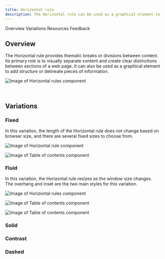 ```yaml
---
title: Horizontal rule
description: The Horizontal rule can be used as a graphical element to add structure, introduce breaks in the content, or delineate pieces of information.
---
```



<ComponentDescription name="Horizontal rule" type="ui" />

<AnchorLinks>

<AnchorLink>Overview</AnchorLink>
<AnchorLink>Variations</AnchorLink>
<AnchorLink>Resources</AnchorLink>
<AnchorLink>Feedback</AnchorLink>

</AnchorLinks>

## Overview

The Horizontal rule provides thematic breaks or divisions between content. Its primary role is to visually separate content and create clear distinctions between sections of a web page. It can also be used as a graphical element to add structure or delineate pieces of information.

<Row>
<Column colMd={8} colLg={8}>

![Image of Horizontal rules component](../../images/component/horizontal-rule/horizontal-rule-default.jpg)

</Column>
</Row>

<br />

## Variations

### Fixed

In this variation, the length of the Horizontal rule does not change based on browser size, and there are several fixed sizes to choose from.

<Row>
<Column colMd={8} colLg={8}>

![Image of Horizontal rule component](../../images/component/horizontal-rule/horizontal-rule-fixed.jpg)

</Column>
</Row>

![Image of Table of contents component](../../images/component/horizontal-rule/horizontal-rule-fixed-use-case.jpg)

### Fluid

In this variation, the Horizontal rule resizes as the window size changes. The overhang and inset are the two main styles for this variation.

<Row>
<Column colMd={8} colLg={8}>

![Image of Horizontal rules component](../../images/component/horizontal-rule/horizontal-rule-fluid.jpg)

</Column>
</Row>

<Title>Use case</Title>

![Image of Table of contents component](../../images/component/horizontal-rule/horizontal-rule-fluid-use-case-01.jpg)

![Image of Table of contents component](../../images/component/horizontal-rule/horizontal-rule-fluid-use-case-02.jpg)

<ResourceLinks name="Horizontal rule" type="ui" />

<ComponentFooter name="Horizontal rule" type="ui" />

### Solid

### Contrast

### Dashed
